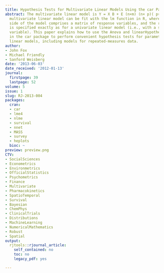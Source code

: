 ```yaml
---
title: Hypothesis Tests for Multivariate Linear Models Using the car Package
abstract: The multivariate linear model is Y = X B + E (n×m) (n× p)( p×m) (n×m) The
  multivariate linear model can be fit with the lm function in R, where the left-hand
  side of the model comprises a matrix of response variables, and the right-hand side
  is specified exactly as for a univariate linear model (i.e., with a single response
  variable). This paper explains how to use the Anova and linearHypothesis functions
  in the car package to perform convenient hypothesis tests for parameters in multivariate
  linear models, including models for repeated-measures data.
author:
- John Fox
- Michael Friendly
- Sanford Weisberg
date: '2013-06-03'
date_received: '2012-01-13'
journal:
  firstpage: 39
  lastpage: 52
volume: 5
issue: 1
slug: RJ-2013-004
packages:
  cran:
  - car
  - lme4
  - nlme
  - survival
  - nnet
  - MASS
  - survey
  - heplots
  bioc: ~
preview: preview.png
CTV:
- SocialSciences
- Econometrics
- Environmetrics
- OfficialStatistics
- Psychometrics
- Finance
- Multivariate
- Pharmacokinetics
- SpatioTemporal
- Survival
- Bayesian
- ChemPhys
- ClinicalTrials
- Distributions
- MachineLearning
- NumericalMathematics
- Robust
- Spatial
output:
  rjtools::rjournal_article:
    self_contained: no
    toc: no
    legacy_pdf: yes

---
```

